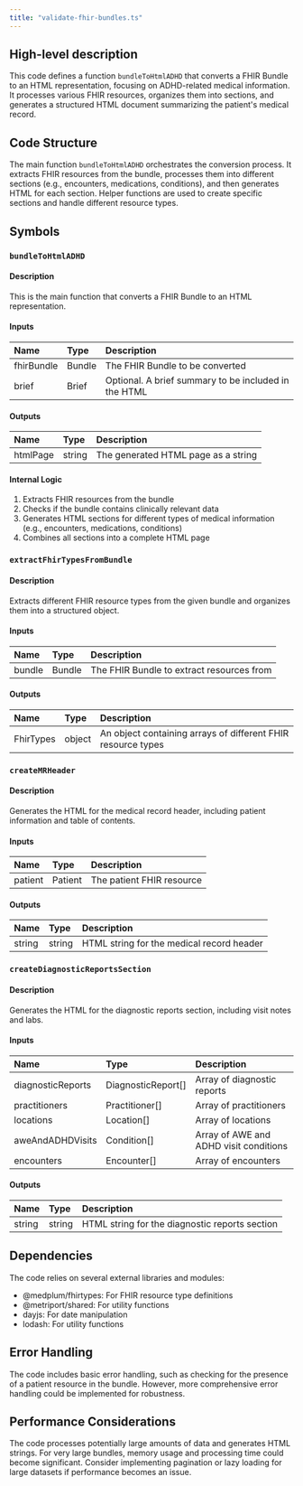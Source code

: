 ```yaml
---
title: "validate-fhir-bundles.ts"
---
```


## High-level description
This code defines a function `bundleToHtmlADHD` that converts a FHIR Bundle to an HTML representation, focusing on ADHD-related medical information. It processes various FHIR resources, organizes them into sections, and generates a structured HTML document summarizing the patient's medical record.

## Code Structure
The main function `bundleToHtmlADHD` orchestrates the conversion process. It extracts FHIR resources from the bundle, processes them into different sections (e.g., encounters, medications, conditions), and then generates HTML for each section. Helper functions are used to create specific sections and handle different resource types.

## Symbols

### `bundleToHtmlADHD`
#### Description
This is the main function that converts a FHIR Bundle to an HTML representation.

#### Inputs
| Name | Type | Description |
|:-----|:-----|:------------|
| fhirBundle | Bundle | The FHIR Bundle to be converted |
| brief | Brief | Optional. A brief summary to be included in the HTML |

#### Outputs
| Name | Type | Description |
|:-----|:-----|:------------|
| htmlPage | string | The generated HTML page as a string |

#### Internal Logic
1. Extracts FHIR resources from the bundle
2. Checks if the bundle contains clinically relevant data
3. Generates HTML sections for different types of medical information (e.g., encounters, medications, conditions)
4. Combines all sections into a complete HTML page

### `extractFhirTypesFromBundle`
#### Description
Extracts different FHIR resource types from the given bundle and organizes them into a structured object.

#### Inputs
| Name | Type | Description |
|:-----|:-----|:------------|
| bundle | Bundle | The FHIR Bundle to extract resources from |

#### Outputs
| Name | Type | Description |
|:-----|:-----|:------------|
| FhirTypes | object | An object containing arrays of different FHIR resource types |

### `createMRHeader`
#### Description
Generates the HTML for the medical record header, including patient information and table of contents.

#### Inputs
| Name | Type | Description |
|:-----|:-----|:------------|
| patient | Patient | The patient FHIR resource |

#### Outputs
| Name | Type | Description |
|:-----|:-----|:------------|
| string | string | HTML string for the medical record header |

### `createDiagnosticReportsSection`
#### Description
Generates the HTML for the diagnostic reports section, including visit notes and labs.

#### Inputs
| Name | Type | Description |
|:-----|:-----|:------------|
| diagnosticReports | DiagnosticReport[] | Array of diagnostic reports |
| practitioners | Practitioner[] | Array of practitioners |
| locations | Location[] | Array of locations |
| aweAndADHDVisits | Condition[] | Array of AWE and ADHD visit conditions |
| encounters | Encounter[] | Array of encounters |

#### Outputs
| Name | Type | Description |
|:-----|:-----|:------------|
| string | string | HTML string for the diagnostic reports section |

## Dependencies
The code relies on several external libraries and modules:
- @medplum/fhirtypes: For FHIR resource type definitions
- @metriport/shared: For utility functions
- dayjs: For date manipulation
- lodash: For utility functions

## Error Handling
The code includes basic error handling, such as checking for the presence of a patient resource in the bundle. However, more comprehensive error handling could be implemented for robustness.

## Performance Considerations
The code processes potentially large amounts of data and generates HTML strings. For very large bundles, memory usage and processing time could become significant. Consider implementing pagination or lazy loading for large datasets if performance becomes an issue.